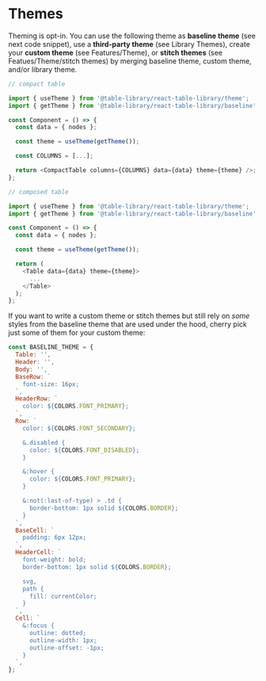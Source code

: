 
<Meta title="Theming/Themes" />

# Themes

Theming is opt-in. You can use the following theme as **baseline theme** (see next code snippet), use a **third-party theme** (see Library Themes), create your **custom theme** (see Features/Theme), or **stitch themes** (see Featues/Theme/stitch themes) by merging baseline theme, custom theme, and/or library theme.

```javascript
// compact table

import { useTheme } from '@table-library/react-table-library/theme';
import { getTheme } from '@table-library/react-table-library/baseline';

const Component = () => {
  const data = { nodes };

  const theme = useTheme(getTheme());

  const COLUMNS = [...];

  return <CompactTable columns={COLUMNS} data={data} theme={theme} />;
};
```

```javascript
// composed table

import { useTheme } from '@table-library/react-table-library/theme';
import { getTheme } from '@table-library/react-table-library/baseline';

const Component = () => {
  const data = { nodes };

  const theme = useTheme(getTheme());

  return (
    <Table data={data} theme={theme}>
      ...
    </Table>
  );
};
```

If you want to write a custom theme or stitch themes but still rely on _some_ styles from the baseline theme that are used under the hood, cherry pick just some of them for your custom theme:

```javascript
const BASELINE_THEME = {
  Table: '',
  Header: '',
  Body: '',
  BaseRow: `
    font-size: 16px;
  `,
  HeaderRow: `
    color: ${COLORS.FONT_PRIMARY};
  `,
  Row: `
    color: ${COLORS.FONT_SECONDARY};

    &.disabled {
      color: ${COLORS.FONT_DISABLED};
    }

    &:hover {
      color: ${COLORS.FONT_PRIMARY};
    }

    &:not(:last-of-type) > .td {
      border-bottom: 1px solid ${COLORS.BORDER};
    }
  `,
  BaseCell: `
    padding: 6px 12px;
  `,
  HeaderCell: `
    font-weight: bold;
    border-bottom: 1px solid ${COLORS.BORDER};

    svg,
    path {
      fill: currentColor;
    }
  `,
  Cell: `
    &:focus {
      outline: dotted;
      outline-width: 1px;
      outline-offset: -1px;
    }
  `,
};
```
